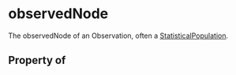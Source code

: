   

# observedNode

The observedNode of an <Link href="/Observation">Observation</Link>, often a <a class="localLink" href="/StatisticalPopulation">StatisticalPopulation</a>.

## Property of



